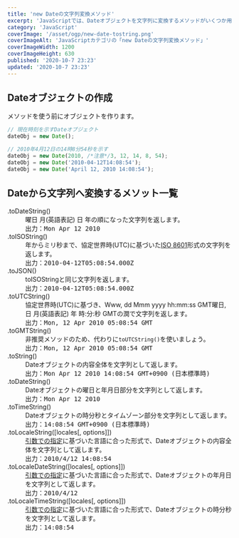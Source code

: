 ```yaml
---
title: 'new Dateの文字列変換メソッド'
excerpt: 'JavaScriptでは、Dateオブジェクトを文字列に変換するメソッドがいくつか用意されています。toString、toUTCString、toISOString、toTimeString、これらのややこしすぎるメソッドを解説します。'
category: 'JavaScript'
coverImage: '/asset/ogp/new-date-tostring.png'
coverImageAlt: 'JavaScriptカテゴリの「new Dateの文字列変換メソッド」'
coverImageWidth: 1200
coverImageHeight: 630
published: '2020-10-7 23:23'
updated: '2020-10-7 23:23'
---
```


## Dateオブジェクトの作成

メソッドを使う前にオブジェクトを作ります。

```js
// 現在時刻を示すDateオブジェクト
dateObj = new Date();

// 2010年4月12日の14時8分54秒を示す
dateObj = new Date(2010, /*注意*/3, 12, 14, 8, 54);
dateObj = new Date('2010-04-12T14:08:54');
dateObj = new Date('April 12, 2010 14:08:54');
```

## Dateから文字列へ変換するメソット一覧

<dl>
    <div>
        <dt>.toDateString()</dt>
        <dd>曜日 月(英語表記) 日 年の順になった文字列を返します。</dd>
        <dd>出力：<samp>Mon Apr 12 2010</samp></dd>
    </div>
    <div>
        <dt>.toISOString()</dt>
        <dd>年からミリ秒まで、協定世界時(UTC)に基づいた<a href="https://www.iso.org/iso-8601-date-and-time-format.html" target="_blank" rel="nofollow noopener">ISO 8601</a>形式の文字列を返します。</dd>
        <dd>出力：<samp>2010-04-12T05:08:54.000Z</samp></dd>
    </div>
    <div>
        <dt>.toJSON()</dt>
        <dd>toISOStringと同じ文字列を返します。</dd>
        <dd>出力：<samp>2010-04-12T05:08:54.000Z</samp></dd>
    </div>
    <div>
        <dt>.toUTCString()</dt>
        <dd>協定世界時(UTC)に基づき、Www, dd Mmm yyyy hh:mm:ss GMT曜日, 日 月(英語表記) 年 時:分:秒 GMTの潤で文字列を返します。</dd>
        <dd>出力：<samp>Mon, 12 Apr 2010 05:08:54 GMT</samp></dd>
    </div>
    <div>
        <dt>.toGMTString()</dt>
        <dd>非推奨メソッドのため、代わりに<code>toUTCString()</code>を使いましょう。</dd>
        <dd>出力：<samp>Mon, 12 Apr 2010 05:08:54 GMT</samp></dd>
    </div>
    <div>
        <dt>.toString()</dt>
        <dd>Dateオブジェクトの内容全体を文字列として返します。</dd>
        <dd>出力：<samp>Mon Apr 12 2010 14:08:54 GMT+0900 (日本標準時)</samp></dd>
    </div>
    <div>
        <dt>.toDateString()</dt>
        <dd>Dateオブジェクトの曜日と年月日部分を文字列として返します。</dd>
        <dd>出力：<samp>Mon Apr 12 2010</samp></dd>
    </div>
    <div>
        <dt>.toTimeString()</dt>
        <dd>Dateオブジェクトの時分秒とタイムゾーン部分を文字列として返します。</dd>
        <dd>出力：<samp>14:08:54 GMT+0900 (日本標準時)</samp></dd>
    </div>
    <div>
        <dt>.toLocaleString([locales[, options]])</dt>
        <dd><a href="/article/argument-locales">引数での指定</a>に基づいた言語に合った形式で、Dateオブジェクトの内容全体を文字列として返します。</dd>
        <dd>出力：<samp>2010/4/12 14:08:54</samp></dd>
    </div>
    <div>
        <dt>.toLocaleDateString([locales[, options]])</dt>
        <dd><a href="/article/argument-locales">引数での指定</a>に基づいた言語に合った形式で、Dateオブジェクトの年月日を文字列として返します。</dd>
        <dd>出力：<samp>2010/4/12</samp></dd>
    </div>
    <div>
        <dt>.toLocaleTimeString([locales[, options]])</dt>
        <dd><a href="/article/argument-locales">引数での指定</a>に基づいた言語に合った形式で、Dateオブジェクトの時分秒を文字列として返します。</dd>
        <dd>出力：<samp>14:08:54</samp></dd>
    </div>
</dl>